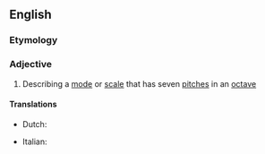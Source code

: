 ==English==
{{wikipedia}}

===Etymology===
{{prefix|hepta|tonic}}

===Adjective===
{{en-adj|-}}

# {{context|music|lang=en}} Describing a [[mode]] or [[scale]] that has seven [[pitch]]es in an [[octave]]

====Translations====
{{trans-top|heptatonic}}
* Dutch: {{t|nl|heptatonisch}}
{{trans-mid}}
* Italian: {{t|it|eptatonico}}
{{trans-bottom}}